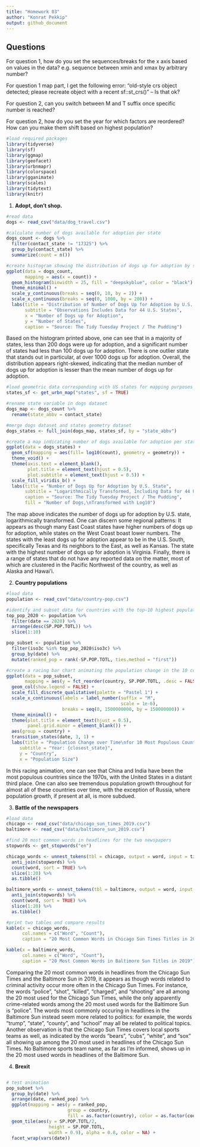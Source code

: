 ```yaml
---
title: "Homework 03"
author: "Konrat Pekkip"
output: github_document
---
```


## Questions

For question 1, how do you set the sequences/breaks for the x axis based on values in the data? e.g. sequence between xmin and xmax by arbitrary number?

For question 1 map part, I get the following error: "old-style crs object detected; please recreate object with a recent sf::st_crs()" -- Is that ok?

For question 2, can you switch between M and T suffix once specific number is reached?

For question 2, how do you set the year for which factors are reordered? How can you make them shift based on highest population?

```r
#load required packages
library(tidyverse)
library(sf)
library(ggmap)
library(geofacet)
library(urbnmapr)
library(colorspace)
library(gganimate)
library(scales)
library(tidytext)
library(knitr)
```

1.  **Adopt, don’t shop.**

```r
#read data
dogs <- read_csv("data/dog_travel.csv")

#calculate number of dogs available for adoption per state
dogs_count <- dogs %>%
  filter(contact_state != "17325") %>%
  group_by(contact_state) %>%
  summarize(count = n())

#create histogram showing the distribution of dogs up for adoption by state
ggplot(data = dogs_count,
       mapping = aes(x = count)) +
  geom_histogram(binwidth = 25, fill = "deepskyblue", color = "black") +
  theme_minimal() +
  scale_y_continuous(breaks = seq(0, 10, by = 2)) +
  scale_x_continuous(breaks = seq(0, 1000, by = 200)) +
  labs(title = "Distribution of Number of Dogs Up for Adoption by U.S. State",
       subtitle = "Observations Includes Data for 44 U.S. States",
       x = "Number of Dogs up for Adoption",
       y = "Number of States",
       caption = "Source: The Tidy Tuesday Project / The Pudding")
```

Based on the histogram printed above, one can see that in a majority of states, less than 200 dogs were up for adoption, and a significant number of states had less than 100 dogs up for adoption. There is one outlier state that stands out in particular, at over 1000 dogs up for adoption. Overall, the distribution appears right-skewed, indicating that the median number of dogs up for adoption is lesser than the mean number of dogs up for adoption.

```r
#load geometric data corresponding with US states for mapping purposes
states_sf <- get_urbn_map("states", sf = TRUE)

#rename state variable in dogs dataset
dogs_map <- dogs_count %>%
  rename(state_abbv = contact_state)

#merge dogs dataset and states geometry dataset
dogs_states <- full_join(dogs_map, states_sf, by = "state_abbv")

#create a map indicating number of dogs available for adoption per state
ggplot(data = dogs_states) +
  geom_sf(mapping = aes(fill= log10(count), geometry = geometry)) +
  theme_void() +
  theme(axis.text = element_blank(),
        plot.title = element_text(hjust = 0.5),
        plot.subtitle = element_text(hjust = 0.5)) +
  scale_fill_viridis_b() +
  labs(title = "Number of Dogs Up for Adoption by U.S. State",
       subtitle = "Logarithmically Transformed, Including Data for 44 U.S. States",
       caption = "Source: The Tidy Tuesday Project / The Pudding",
       fill = "Number of Dogs,\nTransformed with Log10")
```

The map above indicates the number of dogs up for adoption by U.S. state, logarithmically transformed. One can discern some regional patterns: It appears as though many East Coast states have higher numbers of dogs up for adoption, while states on the West Coast boast lower numbers. The states with the least dogs up for adoption appear to be in the U.S. South, specifically Texas and its neighbors to the East, as well as Kansas. The state with the highest number of dogs up for adoption is Virginia. Finally, there is a range of states that do not have any reported data on the matter, most of which are clustered in the Pacific Northwest of the country, as well as Alaska and Hawai'i.

2.  **Country populations**

```r
#load data
population <- read_csv("data/country-pop.csv")

#identify and subset data for countries with the top-10 highest population count in 2020
top_pop_2020 <- population %>%
  filter(date == 2020) %>%
  arrange(desc(SP.POP.TOTL)) %>%
  slice(1:10)

pop_subset <- population %>%
  filter(iso3c %in% top_pop_2020$iso3c) %>%
  group_by(date) %>%
  mutate(ranked_pop = rank(-SP.POP.TOTL, ties.method = "first"))

#create a racing bar chart animating the population change in the 10 countries subsetted previously
ggplot(data = pop_subset,
       mapping = aes(y = fct_reorder(country, SP.POP.TOTL, .desc = FALSE), x = SP.POP.TOTL, fill = country)) +
  geom_col(show.legend = FALSE) +
  scale_fill_discrete_qualitative(palette = "Pastel 1") +
  scale_x_continuous(labels = label_number(suffix = "M",
                                           scale = 1e-6),
                     breaks = seq(0, 1500000000, by = 150000000)) +
  theme_minimal() +
  theme(plot.title = element_text(hjust = 0.5),
        panel.grid.minor = element_blank()) +
  aes(group = country) +
  transition_states(date, 3, 1) +
  labs(title = "Population Change over Time\nfor 10 Most Populous Countries as of 2020",
     subtitle = "Year: {closest_state}",
     y = "Country",
     x = "Population Size")
```

In this racing animation, one can see that China and India have been the most populous countries since the 1970s, with the United States in a distant third place. One can also see tremendous population growth throughout for almost all of these countries over time, with the exception of Russia, where population growth, if present at all, is more subdued.

3.  **Battle of the newspapers**

```r
#load data
chicago <- read_csv("data/chicago_sun_times_2019.csv")
baltimore <- read_csv("data/baltimore_sun_2019.csv")

#find 20 most common words in headlines for the two newspapers
stopwords <- get_stopwords("en")

chicago_words <- unnest_tokens(tbl = chicago, output = word, input = title) %>%
  anti_join(stopwords) %>%
  count(word, sort = TRUE) %>%
  slice(1:20) %>%
  as.tibble()

baltimore_words <- unnest_tokens(tbl = baltimore, output = word, input = title) %>%
  anti_join(stopwords) %>%
  count(word, sort = TRUE) %>%
  slice(1:20) %>%
  as.tibble()

#print two tables and compare results
kable(x = chicago_words,
      col.names = c("Word", "Count"),
      caption = "20 Most Common Words in Chicago Sun Times Titles in 2019")

kable(x = baltimore_words,
      col.names = c("Word", "Count"),
      caption = "20 Most Common Words in Baltimore Sun Titles in 2019")
```

Comparing the 20 most common words in headlines from the Chicago Sun Times and the Baltimore Sun in 2019, it appears as though words related to criminal activity occur more often in the Chicago Sun Times. For instance, the words "police", "shot", "killed", "charged", and "shooting" are all among the 20 most used for the Chicago Sun Times, while the only apparently crime-related words among the 20 most used words for the Baltimore Sun is "police". The words most commonly occuring in headlines in the Baltimore Sun instead seem more related to politics: for example, the words "trump", "state", "county", and "school" may all be related to political topics. Another observation is that the Chicago Sun Times covers local sports teams as well, as indicated by the words "bears", "cubs", "white", and "sox" all showing up among the 20 most used in headlines of the Chicago Sun Times. No Baltimore sports team name, as far as I'm informed, shows up in the 20 most used words in headlines of the Baltimore Sun.

4.  **Brexit**

```r

```




```r

# test animation
pop_subset %>%
  group_by(date) %>%  
  arrange(date, ranked_pop) %>%
  ggplot(mapping = aes(y = ranked_pop,
                       group = country, 
                       fill = as.factor(country), color = as.factor(country))) +
  geom_tile(aes(y = SP.POP.TOTL/2,
                height = SP.POP.TOTL,
                width = 0.9), alpha = 0.8, color = NA) +
  facet_wrap(vars(date))

```


